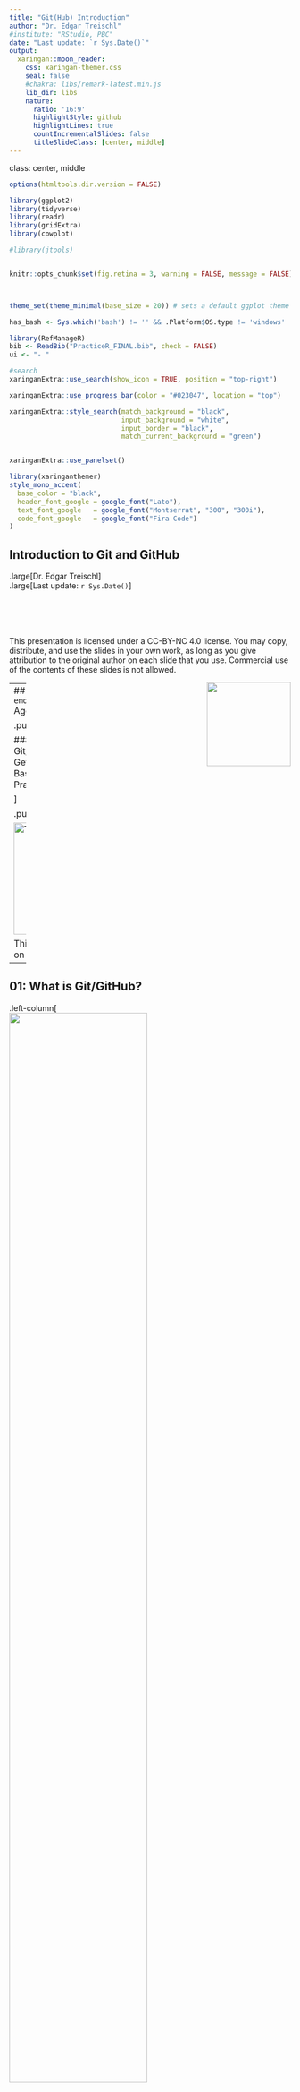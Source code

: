 ```yaml
---
title: "Git(Hub) Introduction"
author: "Dr. Edgar Treischl"
#institute: "RStudio, PBC"
date: "Last update: `r Sys.Date()`"
output:
  xaringan::moon_reader:
    css: xaringan-themer.css
    seal: false
    #chakra: libs/remark-latest.min.js
    lib_dir: libs
    nature:
      ratio: '16:9'
      highlightStyle: github
      highlightLines: true
      countIncrementalSlides: false
      titleSlideClass: [center, middle]
---
```


class: center, middle



```r
options(htmltools.dir.version = FALSE)

library(ggplot2)
library(tidyverse)
library(readr)
library(gridExtra)
library(cowplot)

#library(jtools)


knitr::opts_chunk$set(fig.retina = 3, warning = FALSE, message = FALSE)



theme_set(theme_minimal(base_size = 20)) # sets a default ggplot theme

has_bash <- Sys.which('bash') != '' && .Platform$OS.type != 'windows'

library(RefManageR)
bib <- ReadBib("PracticeR_FINAL.bib", check = FALSE)
ui <- "- "
```




```r
#search
xaringanExtra::use_search(show_icon = TRUE, position = "top-right")

xaringanExtra::use_progress_bar(color = "#023047", location = "top")

xaringanExtra::style_search(match_background = "black",
                            input_background = "white",
                            input_border = "black",
                            match_current_background = "green")


xaringanExtra::use_panelset()

```


```r
library(xaringanthemer)
style_mono_accent(
  base_color = "black",
  header_font_google = google_font("Lato"),
  text_font_google   = google_font("Montserrat", "300", "300i"),
  code_font_google   = google_font("Fira Code")
)
```


## Introduction to Git and GitHub

.large[Dr. Edgar Treischl] <br>
.large[Last update: `r Sys.Date()`]

<br/>
<br/>
<br/>
<br/>
This presentation is licensed under a CC-BY-NC 4.0 license.
You may copy, distribute, and use the slides in your own work, as long as you give attribution to the original author on each slide that you use. Commercial use of the contents of these slides is not allowed.

<img align="right" src="images/by-nceu.png" width="150px"/>



---
## `r emoji::emoji("schedule")` Agenda


.pull-left[

### 01. What is Git/GitHub?
### 02. Getting started
### 03. Basics of Git
### 04. Practice makes perfect



]

.pull-right[


<a href="https://ggplot2.tidyverse.org/" target="_blank"><img src="https://edgar-treischl.github.io/PracticeR/reference/figures/cover.png" alt="The ggplot2 package" width="200"/></a>

This workshop is based on Practice R.
]



---

## 01: What is Git/GitHub? 

.left-column[
<br/>
<a href="https://git-scm.com/" target="_blank"><img src="https://git-scm.com/images/logo@2x.png" style="width: 70%"/></a>
<br/>
<br/>
<br/>
<a href="https://github.com" target="_blank"><img src="https://github.githubassets.com/assets/GitHub-Mark-ea2971cee799.png" alt="Github" width="60%"/></a>

]

.right-column[
- Continuous integration (CI) and continuous deployment (CD)
- Git is a version control system to track changes over time
- GitHub is an host (website) for Git-based projects
- Each project is stored in a repository (folder with all files)
- A repository can be *public* or *private*


### Why GitHub?

- Track code
- Share work
- Automate workflows
- Work together
- ...

]









---
## 01: Why Git/GitHub: ... 


.panelset[
.panel[.panel-name[Track Code]

<img src="images/Fig_0901.png" style="width: 90%"/>
]

.panel[.panel-name[Share Code]

.pull-left[
```r
#Source the script from the raw github link
#The raw github link
link <- "https://raw.githubusercontent.com/
        edgar-treischl/.../file.R"

#source_url: Source a script from a url
devtools::source_url(link)
```

```r
#runGitHub: Run a shiny app from GitHub
shiny::runGitHub("power-app", 
                 "edgar-treischl", 
                 ref="main")
```

]
.pull-right[
<img src="images/plot-last-1.png" style="width: 90%"/>
]


]

.panel[.panel-name[Automate workflows]

.pull-left[

```yaml
on:
  push:
    branches: [main, master]
    
jobs:
  pkgdown:
    runs-on: ubuntu-latest
    steps:
    - uses: my_script.R
```


]

.pull-right[
<img src="images/workflow.png" style="width: 100%"/>
]
]

.panel[.panel-name[...]

- Work together
- Host websites for projects
- GitHub Gist
- ...

]
]








---
class: center, middle

## Getting Started



---
## 02: Getting Started: Install Git

- Windows: https://git-scm.com/download/win
- OS X: https://git-scm.com/download/mac
- Debian/Ubuntu: sudo apt-get install git-core


```bash
# I am git code to check if git is installed
# Go to the console and type:
git --version
```


- Create a free GitHub account


---
## 02: Getting Started: Introduce Yourself


### Via the shell or ...

```bash
#In the console
git config --global user.name "User Name"
git config --global user.email "email@adress.com"

```

### With the usethis package

```r
library(usethis)
use_git_config(user.name = "Jane Doe",
               user.email = "jane@example.org")
```


---
## 02: Getting Started: Introduce Yourself

### The list option returns all settings

```bash
git config --global --list
```


---
## 02: Getting Started: New Vocabulary

.pull-left[

- **Repository**: a folder with all files
- **Push** your work to Git 
- **Pull** (from your Git repository)
- **Commit**: a snapshot of your work at a certain point in time
- **Branch**: a parallel version of your work to test new features


]

.pull-right[
<figure>
    <img src="images/allison_horst.png" style="width: 100%"/>
    <figcaption style = "color: darkgray;">'Artwork by @allison_horst'</figcaption>
</figure>
]



---
## 02: Getting Started: New Vocabulary


.pull-left[

- **Merge**: Combine two branches
- **Merge conflicts**: When two branches have changed the same part of a file, Git will not be able to automatically determine what is correct
- **Forks**: Forks are interconnected repositories, for example, to examine a repository from someone else
- **Pull requests**: A way to suggest changes to a repository



]



.pull-right[
<figure>
    <img src="images/allison_horst.png" style="width: 100%"/>
    <figcaption style = "color: darkgray;">'Artwork by @allison_horst'</figcaption>
</figure>
]




---
## 02: Getting Started: Connect to GitHub

### Create a Personal Access Token

- Homepage: Settings > Developer settings > Personal access tokens: https://github.com/settings/tokens

### Connect to GitHub via R:

```r
# Create a token: The create_github_token() function will open a 
#browser window to create a token
usethis::create_github_token()

#Set the token: The set_github_pat() function will store 
#the token in the .Renviron file
credentials::set_github_pat("token")

```





---
## 02: Getting Started: Connect to GitHub



```r
#Finally, whoami will show you who you are on GitHub
gh::gh_whoami()
```


---
## 02: Getting Started: Create a Repository

<img src="images/Fig_0903.png" style="width: 60%"/>

---
## 02: Getting Started: Quick Setup
<img src="images/Fig_0904.png" style="width: 80%"/>

---
## 02: Getting Started: Setup in RStudio

<img src="images/Fig_0905.png" style="width: 50%"/>


---
## 02: Getting Started: Git Pane in RStudio I

<img src="images/Fig_0906.png" style="width: 80%"/>

---
## 02: Getting Started: Git Pane in RStudio II

<img src="images/Fig_0907.png" style="width: 80%"/>




---
## 03: Basics of Git: Basic setup

```bash
#git init: Initialize a new repository
git init <your repository name>

#git clone: Clone a repository
git clone <git-repo-url>

#git branch: Create a new branch
git branch <branch-name>

#git branch --list: List all branches
git branch --list

#git branch -d: Delete a branch
git branch -d <branch-name>

#git checkout: Switch to a branch
git checkout <branch-name>
```


---
## 03: Basics of Git: Daily workflow

.pull-left[

```bash
#git add: Add a file to the staging area
git add <file-name-1>

#-A: Add all files to the staging area
git add -A

#git commit -am: Commit changes
git commit -am <commit-message>

#git push: Push changes to the remote rep
git push <remote> <branch-name>

#git pull: Pull changes from the remote rep
git pull

#git merge: Merge two branches
git merge <branch-name>
```


]

.pull-right[
<figure>
    <img src="images/allison_horstgf.png" style="width: 100%"/>
    <figcaption style = "color: darkgray;">'Artwork by @allison_horst'</figcaption>
</figure>
]





---
## 03: Basics of Git: Troubleshooting `r emoji::emoji("skull")`

.pull-left[

```bash
#git blame: Shows who changed what and when
git blame file.txt

#git status: Shows the working tree status
git status

#git diff: Shows changes between commits
git diff

#💀💀💀 DANGER
#git revert: used to revert some existing commits
git revert SHA

#git reset: Reset the repository to a previous 
#commit discarding any local changes
git reset 

#git reset --hard SHA
#A "hard reset": forcefully discard any 
# local changes and modifications
```

]
.pull-right[
<a href="https://git-scm.com/book/de/v2" target="_blank"><img src="https://git-scm.com/images/progit2.png" alt="Pro Git" width="50%"/></a>
]


---
## 03: Basics of Git: Commit history

<img src="images/Fig_0908.png" style="width: 80%"/>





---
class: center, middle


<img src="images/octocat.png" style="width: 40%"/>

## Thank you for your attention!



---

## References


```r

print(bib[key = "chacon_pro_2014"], 
  .opts = list(check.entries = FALSE, 
               style = "html", 
               bib.style = "authoryear"))

print(bib[key = "shiny"], 
  .opts = list(check.entries = TRUE, 
               style = "html", 
               bib.style = "authoryear"))

print(bib[key = "treischl_practice_2023"], 
  .opts = list(check.entries = FALSE, 
               style = "html", 
               bib.style = "authoryear"))

print(bib[key = "usethis"], 
  .opts = list(check.entries = FALSE, 
               style = "html", 
               bib.style = "authoryear"))

print(bib[key = "devtools"], 
  .opts = list(check.entries = FALSE, 
               style = "html", 
               bib.style = "authoryear"))

```



















